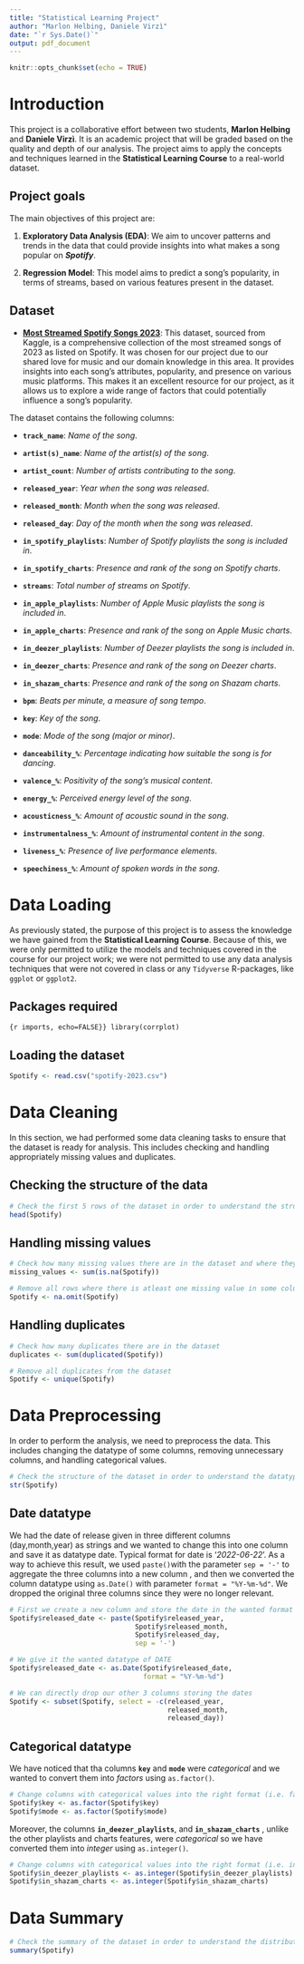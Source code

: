 ```yaml
---
title: "Statistical Learning Project"
author: "Marlon Helbing, Daniele Virzì"
date: "`r Sys.Date()`"
output: pdf_document
---
```


```r
knitr::opts_chunk$set(echo = TRUE)
```

# Introduction

This project is a collaborative effort between two students, **Marlon Helbing** and **Daniele Virzì**. It is an academic project that will be graded based on the quality and depth of our analysis. The project aims to apply the concepts and techniques learned in the **Statistical Learning Course** to a real-world dataset.

## Project goals

The main objectives of this project are:

1.  **Exploratory Data Analysis (EDA)**: We aim to uncover patterns and trends in the data that could provide insights into what makes a song popular on ***Spotify***.

2.  **Regression Model**: This model aims to predict a song's popularity, in terms of streams, based on various features present in the dataset.

## Dataset

- [**Most Streamed Spotify Songs 2023**](https://www.kaggle.com/datasets/nelgiriyewithana/top-spotify-songs-2023): This dataset, sourced from Kaggle, is a comprehensive collection of the most streamed songs of 2023 as listed on Spotify. It was chosen for our project due to our shared love for music and our domain knowledge in this area. It provides insights into each song’s attributes, popularity, and presence on various music platforms. This makes it an excellent resource for our project, as it allows us to explore a wide range of factors that could potentially influence a song’s popularity.

The dataset contains the following columns:

-   **`track_name`**: *Name of the song*.

-   **`artist(s)_name`**: *Name of the artist(s) of the song*.

-   **`artist_count`**: *Number of artists contributing to the song*.

-   **`released_year`**: *Year when the song was released*.

-   **`released_month`**: *Month when the song was released*.

-   **`released_day`**: *Day of the month when the song was released*.

-   **`in_spotify_playlists`**: *Number of Spotify playlists the song is included in*.

-   **`in_spotify_charts`**: *Presence and rank of the song on Spotify charts*.

-   **`streams`**: *Total number of streams on Spotify*.

-   **`in_apple_playlists`**: *Number of Apple Music playlists the song is included in*.

-   **`in_apple_charts`**: *Presence and rank of the song on Apple Music charts*.

-   **`in_deezer_playlists`**: *Number of Deezer playlists the song is included in*.

-   **`in_deezer_charts`**: *Presence and rank of the song on Deezer charts*.

-   **`in_shazam_charts`**: *Presence and rank of the song on Shazam charts*.

-   **`bpm`**: *Beats per minute, a measure of song tempo*.

-   **`key`**: *Key of the song*.

-   **`mode`**: *Mode of the song (major or minor)*.

-   **`danceability_%`**: *Percentage indicating how suitable the song is for dancing*.

-   **`valence_%`**: *Positivity of the song's musical content*.

-   **`energy_%`**: *Perceived energy level of the song*.

-   **`acousticness_%`**: *Amount of acoustic sound in the song*.

-   **`instrumentalness_%`**: *Amount of instrumental content in the song*.

-   **`liveness_%`**: *Presence of live performance elements*.

-   **`speechiness_%`**: *Amount of spoken words in the song*.

# Data Loading

As previously stated, the purpose of this project is to assess the knowledge we have gained from the **Statistical Learning Course**. Because of this, we were only permitted to utilize the models and techniques covered in the course for our project work; we were not permitted to use any data analysis techniques that were not covered in class or any `Tidyverse` R-packages, like `ggplot` or `ggplot2`.

## Packages required

```{r imports, echo=FALSE}}
library(corrplot)
```

## Loading the dataset

```r
Spotify <- read.csv("spotify-2023.csv")
```

# Data Cleaning

In this section, we had performed some data cleaning tasks to ensure that the dataset is ready for analysis. This includes checking and handling appropriately missing values and duplicates.

## Checking the structure of the data

```r
# Check the first 5 rows of the dataset in order to understand the structure of the data
head(Spotify)
```

## Handling missing values

```r
# Check how many missing values there are in the dataset and where they are
missing_values <- sum(is.na(Spotify))

# Remove all rows where there is atleast one missing value in some column
Spotify <- na.omit(Spotify)
```

## Handling duplicates

```r
# Check how many duplicates there are in the dataset
duplicates <- sum(duplicated(Spotify))

# Remove all duplicates from the dataset
Spotify <- unique(Spotify)
```

# Data Preprocessing

In order to perform the analysis, we need to preprocess the data. This includes changing the datatype of some columns, removing unnecessary columns, and handling categorical values.

```r
# Check the structure of the dataset in order to understand the datatypes
str(Spotify)
```

## Date datatype

We had the date of release given in three different columns (day,month,year) as strings and we wanted to change this into one column and save it as datatype date. Typical format for date is '*2022-06-22*'. As a way to achieve this result, we used `paste()`with the parameter `sep = '-'` to aggregate the three columns into a new column , and then we converted the column datatype using `as.Date()` with parameter `format = "%Y-%m-%d"`. We dropped the original three columns since they were no longer relevant.

```r
# First we create a new column and store the date in the wanted format 
Spotify$released_date <- paste(Spotify$released_year,
                               Spotify$released_month,
                               Spotify$released_day,
                               sep = '-')

# We give it the wanted datatype of DATE
Spotify$released_date <- as.Date(Spotify$released_date,
                                 format = "%Y-%m-%d")

# We can directly drop our other 3 columns storing the dates
Spotify <- subset(Spotify, select = -c(released_year,
                                       released_month,
                                       released_day))
```

## Categorical datatype

We have noticed that tha columns **`key`** and **`mode`** were *categorical* and we wanted to convert them into *factors* using `as.factor()`*.*

```r
# Change columns with categorical values into the right format (i.e. factor)
Spotify$key <- as.factor(Spotify$key)
Spotify$mode <- as.factor(Spotify$mode)
```

Moreover, the columns **`in_deezer_playlists`**, and **`in_shazam_charts`** , unlike the other playlists and charts features, were *categorical* so we have converted them into *integer* using `as.integer()`.

```r
# Change columns with categorical values into the right format (i.e. integer)
Spotify$in_deezer_playlists <- as.integer(Spotify$in_deezer_playlists)
Spotify$in_shazam_charts <- as.integer(Spotify$in_shazam_charts)
```

# Data Summary

```r
# Check the summary of the dataset in order to understand the distribution of the data
summary(Spotify)
```
